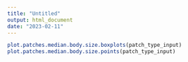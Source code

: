 ```yaml
---
title: "Untitled"
output: html_document
date: "2023-02-11"
---
```


```r
plot.patches.median.body.size.boxplots(patch_type_input)
plot.patches.median.body.size.points(patch_type_input)
```